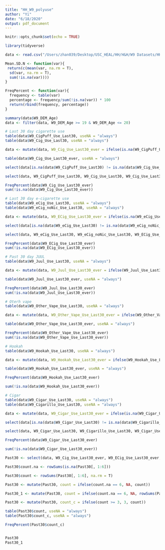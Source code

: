 ```yaml
---
title: "HH_W9_polyuse"
author: "Yi"
date: "6/18/2020"
output: pdf_document
---
```


```r
knitr::opts_chunk$set(echo = TRUE)
```

```r
library(tidyverse)
```


```r
data <- read.csv("/Users/zhan039/Desktop/USC_HEAL/HH/H&H/W9 Datasets/HH_W9_Scored_051920.csv", na.strings = c("NA", " "))
```

```r
Mean.SD.N <- function(var){
 return(c(mean(var, na.rm = T),
  sd(var, na.rm = T),
  sum(!is.na(var))))
}

FreqPercent <- function(var){
  frequency <- table(var)
  percentage <- frequency/sum(!is.na(var)) * 100
  return(rbind(frequency, percentage))
}
```

```r
summary(data$W9_DEM_Age)
data <- filter(data, W9_DEM_Age >= 19 & W9_DEM_Age <= 20)
```


```r
# Last 30 day cigarette use
table(data$W9_CigPuff_Use_Last30, useNA = "always")
table(data$W9_Cig_Use_Last30, useNA = "always")

data <- mutate(data, W9_Cig_Use_Last30_ever = ifelse(is.na(W9_CigPuff_Use_Last30) & is.na(W9_Cig_Use_Last30), NA, ifelse(W9_CigPuff_Use_Last30 %in% 1 & W9_Cig_Use_Last30 %in% 1, 0, ifelse(is.na(W9_CigPuff_Use_Last30 == 1 & W9_Cig_Use_Last30 == 1), 0, 1))))  # NOTE: NA & TRUE = NA; NA |TRUE = TRUE; NA & FALSE = FALSE; NA | FALSE = NA

table(data$W9_Cig_Use_Last30_ever, useNA = "always")

select(data[is.na(data$W9_CigPuff_Use_Last30) != is.na(data$W9_Cig_Use_Last30), ], W9_CigPuff_Use_Last30, W9_Cig_Use_Last30, W9_Cig_Use_Last30_ever, W9_Cig_Use_Last30_Any)

select(data, W9_CigPuff_Use_Last30, W9_Cig_Use_Last30, W9_Cig_Use_Last30_ever, W9_Cig_Use_Last30_Any)

FreqPercent(data$W9_Cig_Use_Last30_ever)
sum(!is.na(data$W9_Cig_Use_Last30_ever))
```

```r
# Last 30 day e-cigarette use
table(data$W9_eCig_Use_Last30, useNA = "always")
table(data$W9_eCig_noNic_Use_Last30, useNA = "always")

data <- mutate(data, W9_ECig_Use_Last30_ever = ifelse(is.na(W9_eCig_Use_Last30) & is.na(W9_eCig_noNic_Use_Last30), NA, ifelse(W9_eCig_Use_Last30 %in% 1 & W9_eCig_noNic_Use_Last30 %in% 1, 0, ifelse(is.na(W9_eCig_Use_Last30 == 1 & W9_eCig_noNic_Use_Last30 == 1), 0, 1))))  # NOTE: NA & TRUE = NA; NA |TRUE = TRUE; NA & FALSE = FALSE; NA | FALSE = NA

select(data[is.na(data$W9_eCig_Use_Last30) != is.na(data$W9_eCig_noNic_Use_Last30), ], W9_eCig_Use_Last30, W9_eCig_noNic_Use_Last30, W9_ECig_Use_Last30_ever, W9_eCig_Use_Last30_Any)

select(data, W9_eCig_Use_Last30, W9_eCig_noNic_Use_Last30, W9_ECig_Use_Last30_ever, W9_eCig_Use_Last30_Any)

FreqPercent(data$W9_ECig_Use_Last30_ever)
sum(!is.na(data$W9_ECig_Use_Last30_ever))
```

```r
# Past 30 day JUUL 
table(data$W9_Juul_Use_Last30, useNA = "always")

data <- mutate(data, W9_Juul_Use_Last30_ever = ifelse(W9_Juul_Use_Last30 == 1, 0, 1))

table(data$W9_Juul_Use_Last30_ever, useNA = "always")

FreqPercent(data$W9_Juul_Use_Last30_ever)
sum(!is.na(data$W9_Juul_Use_Last30_ever))
```

```r
# Oterh vape
table(data$W9_Other_Vape_Use_Last30, useNA = "always")

data <- mutate(data, W9_Other_Vape_Use_Last30_ever = ifelse(W9_Other_Vape_Use_Last30 == 1, 0, 1))

table(data$W9_Other_Vape_Use_Last30_ever, useNA = "always")

FreqPercent(data$W9_Other_Vape_Use_Last30_ever)
sum(!is.na(data$W9_Other_Vape_Use_Last30_ever))
```

```r
# Hookah
table(data$W9_Hookah_Use_Last30, useNA = "always")

data <- mutate(data, W9_Hookah_Use_Last30_ever = ifelse(W9_Hookah_Use_Last30 == 1, 0, 1))

table(data$W9_Hookah_Use_Last30_ever, useNA = "always")

FreqPercent(data$W9_Hookah_Use_Last30_ever)

sum(!is.na(data$W9_Hookah_Use_Last30_ever))
```

```r
# Cigar
table(data$W9_Cigar_Use_Last30, useNA = "always")
table(data$W9_Cigarillo_Use_Last30, useNA = "always")

data <- mutate(data, W9_Cigar_Use_Last30_ever = ifelse(is.na(W9_Cigar_Use_Last30) & is.na(W9_Cigarillo_Use_Last30), NA, ifelse(W9_Cigar_Use_Last30 %in% 1 & W9_Cigarillo_Use_Last30 %in% 1, 0, ifelse(is.na(W9_Cigar_Use_Last30 == 1 & W9_Cigarillo_Use_Last30 == 1), 0, 1))))  # NOTE: NA & TRUE = NA; NA |TRUE = TRUE; NA & FALSE = FALSE; NA | FALSE = NA

select(data[is.na(data$W9_Cigar_Use_Last30) != is.na(data$W9_Cigarillo_Use_Last30), ], W9_Cigar_Use_Last30, W9_Cigarillo_Use_Last30, W9_Cigar_Use_Last30_ever)

select(data, W9_Cigar_Use_Last30, W9_Cigarillo_Use_Last30, W9_Cigar_Use_Last30_ever)

FreqPercent(data$W9_Cigar_Use_Last30_ever)

sum(!is.na(data$W9_Cigar_Use_Last30_ever))
```

```r
Past30 <- select(data, W9_Cig_Use_Last30_ever, W9_ECig_Use_Last30_ever, W9_Juul_Use_Last30_ever, W9_Other_Vape_Use_Last30_ever, W9_Hookah_Use_Last30_ever, W9_Cigar_Use_Last30_ever)

Past30$count.na <- rowSums(is.na(Past30[, 1:6]))

Past30$count <- rowSums(Past30[, 1:6], na.rm = T)

Past30 <- mutate(Past30, count = ifelse(count.na == 6, NA, count))

Past30_1 <- mutate(Past30, count = ifelse(count.na == 6, NA, rowSums(Past30[, 1:6], na.rm = T)))

Past30 <- mutate(Past30, count_c = ifelse(count >= 3, 3, count))

table(Past30$count, useNA = "always")
table(Past30$count_c, useNA = "always")

FreqPercent(Past30$count_c)


Past30
Past30_1
```

